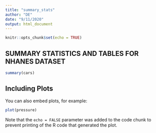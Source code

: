 ```yaml
---
title: "summary_stats"
author: "DE"
date: "9/11/2020"
output: html_document
---
```


```r
knitr::opts_chunk$set(echo = TRUE)
```

## SUMMARY STATISTICS AND TABLES FOR NHANES DATASET



```r
summary(cars)
```

## Including Plots

You can also embed plots, for example:

```r
plot(pressure)
```

Note that the `echo = FALSE` parameter was added to the code chunk to prevent printing of the R code that generated the plot.
